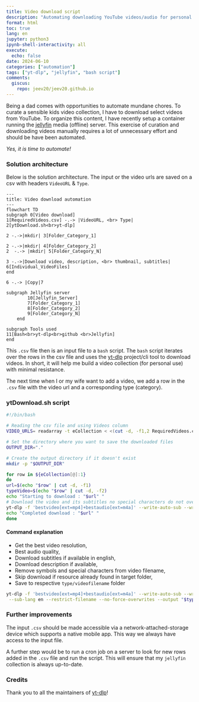 ```yaml
---
title: Video download script
description: "Automating downloading YouTube videos/audio for personal use"
format: html
toc: true
lang: en
jupyter: python3
ipynb-shell-interactivity: all
execute:
  echo: false
date: 2024-06-10
categories: ["automation"]
tags: ["yt-dlp", "jellyfin", "bash script"]
comments:
  giscus:
    repo: jeev20/jeev20.github.io
---
```



Being a dad comes with opportunities to automate mundane chores. To curate a sensible kids video collection, I have to download select videos from YouTube. To organize this content, I have recently setup a container running the [jellyfin](https://jellyfin.org) media (offline) server. This exercise of curation and downloading videos manually requires a lot of unnecessary effort and should be have been automated. 

 
*Yes, it is time to automate!*


### Solution architecture
Below is the solution architecture. The input or the video urls are saved on a csv with headers `VideoURL` & `Type`. 


```mermaid

---
title: Video download automation
---
flowchart TD
subgraph 0[Video download]
1[RequiredVideos.csv] -.-> |VideoURL, <br> Type| 2[ytDownload.sh<br>yt-dlp]

2 -.->|mkdir| 3[Folder_Category_1]

2 -.->|mkdir| 4[Folder_Category_2]
2  -.-> |mkdir| 5[Folder_Category_N]

3 -.->|Download video, description, <br> thumbnail, subtitles| 6[Individual_VideoFiles]
end

6 -.-> |Copy|7

subgraph Jellyfin server
        10[Jellyfin_Server]
        7[Folder_Category_1]
        8[Folder_Category_2]
        9[Folder_Category_N]
    end
  
subgraph Tools used
11[Bash<br>yt-dlp<br>github <br>Jellyfin]
end
```

This `.csv` file then is an input file to a `bash` script. The `bash` script iterates over the rows in the csv file and uses the [yt-dlp](https://github.com/yt-dlp/yt-dlp.git) project/cli tool to download videos. In short, it will help me build a video collection (for personal use) with minimal resistance. 

The next time when I or my wife want to add a video, we add a row in the `.csv` file with the video url and a corresponding type (category). 


### ytDownload.sh script 

```.bash
#!/bin/bash

# Reading the csv file and using Videos column
VIDEO_URLS= readarray -t eCollection < <(cut -d, -f1,2 RequiredVideos.csv)

# Set the directory where you want to save the downloaded files
OUTPUT_DIR="."

# Create the output directory if it doesn't exist
mkdir -p "$OUTPUT_DIR"

for row in ${eCollection[@]:1} 
do
url=$(echo "$row" | cut -d, -f1)
typeVideo=$(echo "$row" | cut -d, -f2)
echo "Starting to download : "$url" "
# Download the video and its subtitles no special characters do not overwrite video if already found(if available)
yt-dlp -f 'bestvideo[ext=mp4]+bestaudio[ext=m4a]' --write-auto-sub --write-description --sub-lang en --restrict-filename --no-force-overwrites --output "$typeVideo/%(title)s/%(title)s" "$url"
echo "Completed download : "$url" "
done
```



#### Command explanation
* Get the best video resolution, 
* Best audio quality, 
* Download subtitles if available in english, 
* Download description if available, 
* Remove symbols and special characters from video filename, 
* Skip download if resource already found in target folder, 
* Save to respective `type/videofilename` folder 

```.bash
yt-dlp -f 'bestvideo[ext=mp4]+bestaudio[ext=m4a]' --write-auto-sub --write-description \
 --sub-lang en --restrict-filename --no-force-overwrites --output "$typeVideo/%(title)s/%(title)s" "$url"
```

### Further improvements 
The input `.csv` should be made accessible via a network-attached-storage device which supports a native mobile app. This way we always have access to the input file.

A further step would be to run a cron job on a server to look for new rows added in the `.csv` file and run the script. This will ensure that my `jellyfin` collection is always up-to-date. 



### Credits

Thank you to all the maintainers of [yt-dlp](https://github.com/yt-dlp/yt-dlp.git)!